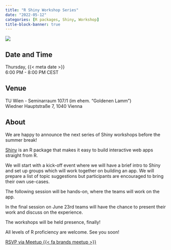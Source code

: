 ```yaml
---
title: "R Shiny Workshop Series"
date: "2022-05-12"
categories: [R packages, Shiny, Workshop]
title-block-banner: true
---
```


![](202205.avif){fig-alt="Flyer for the R-Ladies Vienna May 2022 event. All information described is available in the main text below."}

## Date and Time

Thursday, {{< meta date >}}  
6:00 PM - 8:00 PM CEST

## Venue

TU Wien - Seminarraum 107/1 (im ehem. "Goldenen Lamm")  
Wiedner Hauptstraße 7, 1040 Vienna

## About

We are happy to announce the next series of Shiny workshops before the summer break!

[Shiny](https://shiny.rstudio.com/gallery/) is an R package that makes it easy to build interactive web apps straight from R.

We will start with a kick-off event where we will have a brief intro to Shiny and set up groups which will work together on building an app. We will prepare a list of topic suggestions but participants are encouraged to bring their own use-cases.

The following session will be hands-on, where the teams will work on the app.

In the final session on June 23rd teams will have the chance to present their work and discuss on the experience.

The workshops will be held presence, finally!

All levels of R proficiency are welcome. See you soon!

[RSVP via Meetup {{< fa brands meetup >}}](https://www.meetup.com/rladies-vienna/events/285587568){.btn .btn-outline-primary .rsvp}
